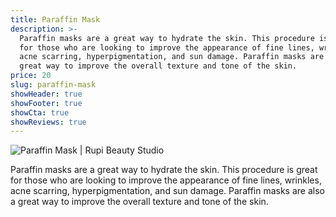 ```yaml
---
title: Paraffin Mask
description: >-
  Paraffin masks are a great way to hydrate the skin. This procedure is great
  for those who are looking to improve the appearance of fine lines, wrinkles,
  acne scarring, hyperpigmentation, and sun damage. Paraffin masks are also a
  great way to improve the overall texture and tone of the skin.
price: 20
slug: paraffin-mask
showHeader: true
showFooter: true
showCta: true
showReviews: true
---
```


![Paraffin Mask | Rupi Beauty Studio](/uploads/people/woman-tenderly-touching-skin.webp 'Paraffin Mask | Rupi Beauty Studio')

Paraffin masks are a great way to hydrate the skin. This procedure is great for those who are looking to improve the appearance of fine lines, wrinkles, acne scarring, hyperpigmentation, and sun damage. Paraffin masks are also a great way to improve the overall texture and tone of the skin.
